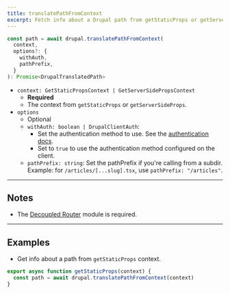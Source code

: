 ```yaml
---
title: translatePathFromContext
excerpt: Fetch info about a Drupal path from getStaticProps or getServerSideProps context.
---
```


```ts
const path = await drupal.translatePathFromContext(
  context,
  options?: {
    withAuth,
    pathPrefix,
  }
): Promise<DrupalTranslatedPath>
```

- `context: GetStaticPropsContext | GetServerSidePropsContext`
  - **Required**
  - The context from `getStaticProps` or `getServerSideProps`.
- `options`
  - Optional
  - `withAuth: boolean | DrupalClientAuth`:
    - Set the authentication method to use. See the [authentication docs](/docs/authentication).
    - Set to `true` to use the authentication method configured on the client.
  - `pathPrefix: string`: Set the pathPrefix if you're calling from a subdir. Example: for `/articles/[...slug].tsx`, use `pathPrefix: "/articles"`.

---

## Notes

- The [Decoupled Router](https://drupal.org/project/decoupled_router) module is required.

---

## Examples

- Get info about a path from `getStaticProps` context.

```ts
export async function getStaticProps(context) {
  const path = await drupal.translatePathFromContext(context)
}
```
